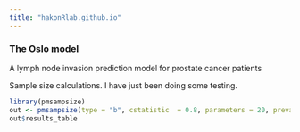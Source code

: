```yaml
---
title: "hakonRlab.github.io"
---
```


### **The Oslo model**

A lymph node invasion prediction model for prostate cancer patients

Sample size calculations. I have just been doing some testing.

```r
library(pmsampsize)
out <- pmsampsize(type = "b", cstatistic  = 0.8, parameters = 20, prevalence = 0.25, shrinkage = 0.8)
out$results_table

```
